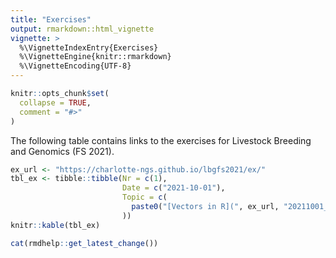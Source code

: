 ```yaml
---
title: "Exercises"
output: rmarkdown::html_vignette
vignette: >
  %\VignetteIndexEntry{Exercises}
  %\VignetteEngine{knitr::rmarkdown}
  %\VignetteEncoding{UTF-8}
---
```


```r
knitr::opts_chunk$set(
  collapse = TRUE,
  comment = "#>"
)
```

The following table contains links to the exercises for Livestock Breeding and Genomics (FS 2021).

```r
ex_url <- "https://charlotte-ngs.github.io/lbgfs2021/ex/"
tbl_ex <- tibble::tibble(Nr = c(1),
                         Date = c("2021-10-01"),
                         Topic = c(
                           paste0("[Vectors in R](", ex_url, "20211001_vectors_in_r.nb.nb.nb.html)", collapse = "")
                         ))
knitr::kable(tbl_ex)
```


```r
cat(rmdhelp::get_latest_change())
```

